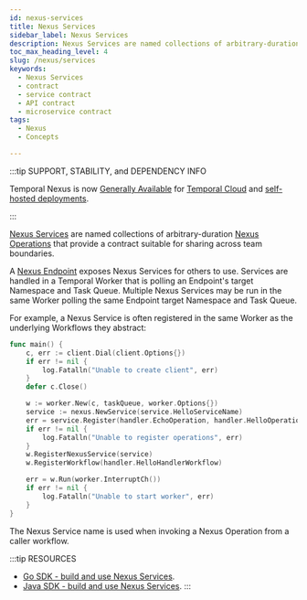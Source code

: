 ```yaml
---
id: nexus-services
title: Nexus Services
sidebar_label: Nexus Services
description: Nexus Services are named collections of arbitrary-duration Nexus Operations that provide a microservice contract suitable for sharing across team boundaries.
toc_max_heading_level: 4
slug: /nexus/services
keywords:
  - Nexus Services
  - contract
  - service contract
  - API contract
  - microservice contract
tags:
  - Nexus
  - Concepts

---
```



:::tip SUPPORT, STABILITY, and DEPENDENCY INFO

Temporal Nexus is now [Generally Available](/evaluate/development-production-features/release-stages#general-availability) for [Temporal Cloud](/cloud/nexus) and [self-hosted deployments](/production-deployment/self-hosted-guide/nexus).

:::

[Nexus Services](/glossary#nexus-service) are named collections of arbitrary-duration [Nexus Operations](/nexus/operations) that provide a contract suitable for sharing across team boundaries.

<CaptionedImage
    src="/img/cloud/nexus/nexus-overview-short.png"
    title="Nexus Security"
    width="100%"
    zoom="true"
/>

A [Nexus Endpoint](/nexus/endpoints) exposes Nexus Services for others to use.
Services are handled in a Temporal Worker that is polling an Endpoint's target Namespace and Task Queue.
Multiple Nexus Services may be run in the same Worker polling the same Endpoint target Namespace and Task Queue.

For example, a Nexus Service is often registered in the same Worker as the underlying Workflows they abstract:

```go
func main() {
	c, err := client.Dial(client.Options{})
	if err != nil {
		log.Fatalln("Unable to create client", err)
	}
	defer c.Close()

	w := worker.New(c, taskQueue, worker.Options{})
	service := nexus.NewService(service.HelloServiceName)
	err = service.Register(handler.EchoOperation, handler.HelloOperation)
	if err != nil {
		log.Fatalln("Unable to register operations", err)
	}
	w.RegisterNexusService(service)
	w.RegisterWorkflow(handler.HelloHandlerWorkflow)

	err = w.Run(worker.InterruptCh())
	if err != nil {
		log.Fatalln("Unable to start worker", err)
	}
}
```

The Nexus Service name is used when invoking a Nexus Operation from a caller workflow.

:::tip RESOURCES

- [Go SDK - build and use Nexus Services](/develop/go/nexus#develop-nexus-service-operation-handlers).
- [Java SDK - build and use Nexus Services](/develop/java/nexus#develop-nexus-service-operation-handlers).
  :::
